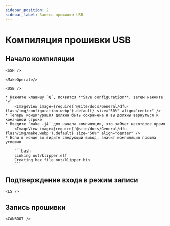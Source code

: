 ```yaml
---
sidebar_position: 2
sidebar_label: Запись прошивки USB
---
```





# Компиляция прошивки USB


## Начало компиляции

    <SSH />

    <MakeOperate/>

    <USB />

    * Нажмите клавишу `Q`, появится **Save configuration**, затем нажмите `Y`
        <ImageView image={require('@site/docs/General/dfu-flash/img/configuration.webp').default} size="50%" align="center" />
    * Теперь конфигурация должна быть сохранена и вы должны вернуться к командной строке
    * Введите `make -j4` для начала компиляции, это займет некоторое время
        <ImageView image={require('@site/docs/General/dfu-flash/img/make.webp').default} size="50%" align="center" />
    * Если в конце вы видите следующий вывод, значит компиляция прошла успешно

        ```bash
        Linking out/klipper.elf
        Creating hex file out/klipper.bin
        ```
## Подтверждение входа в режим записи

    <LS />

## Запись прошивки
    
    <CANBOOT />